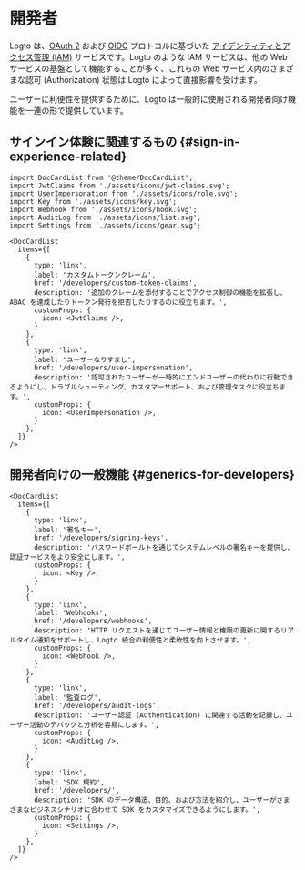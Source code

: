 # 開発者

Logto は、[OAuth 2](https://auth.wiki/oauth-2.0) および [OIDC](https://auth.wiki/openid-connect) プロトコルに基づいた [アイデンティティとアクセス管理 (IAM)](https://auth.wiki/iam) サービスです。Logto のような IAM サービスは、他の Web サービスの基盤として機能することが多く、これらの Web サービス内のさまざまな認可 (Authorization) 状態は Logto によって直接影響を受けます。

ユーザーに利便性を提供するために、Logto は一般的に使用される開発者向け機能を一連の形で提供しています。

## サインイン体験に関連するもの \{#sign-in-experience-related}

```mdx-code-block
import DocCardList from '@theme/DocCardList';
import JwtClaims from './assets/icons/jwt-claims.svg';
import UserImpersonation from './assets/icons/role.svg';
import Key from './assets/icons/key.svg';
import Webhook from './assets/icons/hook.svg';
import AuditLog from './assets/icons/list.svg';
import Settings from './assets/icons/gear.svg';

<DocCardList
  items={[
    {
      type: 'link',
      label: 'カスタムトークンクレーム',
      href: '/developers/custom-token-claims',
      description: '追加のクレームを添付することでアクセス制御の機能を拡張し、ABAC を達成したりトークン発行を拒否したりするのに役立ちます。',
      customProps: {
        icon: <JwtClaims />,
      }
    },
    {
      type: 'link',
      label: 'ユーザーなりすまし',
      href: '/developers/user-impersonation',
      description: '認可されたユーザーが一時的にエンドユーザーの代わりに行動できるようにし、トラブルシューティング、カスタマーサポート、および管理タスクに役立ちます。',
      customProps: {
        icon: <UserImpersonation />,
      }
    },
  ]}
/>
```

## 開発者向けの一般機能 \{#generics-for-developers}

```mdx-code-block
<DocCardList
  items={[
    {
      type: 'link',
      label: '署名キー',
      href: '/developers/signing-keys',
      description: 'パスワードボールトを通じてシステムレベルの署名キーを提供し、認証サービスをより安全にします。',
      customProps: {
        icon: <Key />,
      }
    },
    {
      type: 'link',
      label: 'Webhooks',
      href: '/developers/webhooks',
      description: 'HTTP リクエストを通じてユーザー情報と権限の更新に関するリアルタイム通知をサポートし、Logto 統合の利便性と柔軟性を向上させます。',
      customProps: {
        icon: <Webhook />,
      }
    },
    {
      type: 'link',
      label: '監査ログ',
      href: '/developers/audit-logs',
      description: 'ユーザー認証 (Authentication) に関連する活動を記録し、ユーザー活動のデバッグと分析を容易にします。',
      customProps: {
        icon: <AuditLog />,
      }
    },
    {
      type: 'link',
      label: 'SDK 規約',
      href: '/developers/',
      description: 'SDK のデータ構造、目的、および方法を紹介し、ユーザーがさまざまなビジネスシナリオに合わせて SDK をカスタマイズできるようにします。',
      customProps: {
        icon: <Settings />,
      }
    },
  ]}
/>
```
